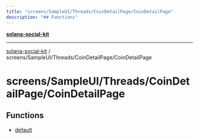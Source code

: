 ```yaml
---
title: "screens/SampleUI/Threads/CoinDetailPage/CoinDetailPage"
description: "## Functions"
---
```


[**solana-social-kit**](../../../../../README.mdx)

***

[solana-social-kit](../../../../../README.mdx) / screens/SampleUI/Threads/CoinDetailPage/CoinDetailPage

# screens/SampleUI/Threads/CoinDetailPage/CoinDetailPage

## Functions

- [default](functions/default.mdx)
